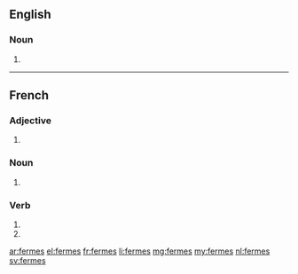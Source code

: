 {{also|fermés}}
==English==

===Noun===
{{head|en|plural}}

# {{plural of|ferme|lang=en}}

----

==French==

===Adjective===
{{fr-adj-form}}

# {{plural of|ferme|lang=fr}}

===Noun===
{{head|fr|plural|g=?}}

# {{plural of|ferme|lang=fr}}

===Verb===
{{fr-verb-form}}

# {{inflection of|fermer||2|s|pres|indc|lang=fr}}
# {{inflection of|fermer||2|s|pres|subj|lang=fr}}

[[ar:fermes]]
[[el:fermes]]
[[fr:fermes]]
[[li:fermes]]
[[mg:fermes]]
[[my:fermes]]
[[nl:fermes]]
[[sv:fermes]]